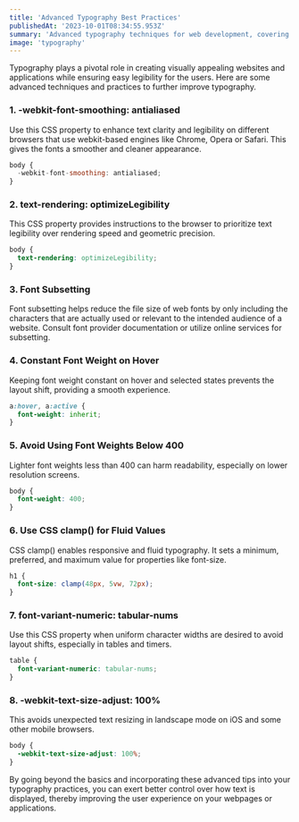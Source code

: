 ```yaml
---
title: 'Advanced Typography Best Practices'
publishedAt: '2023-10-01T08:34:55.953Z'
summary: 'Advanced typography techniques for web development, covering font optimization, rendering, and responsive design for better user experience.'
image: 'typography'
---
```


Typography plays a pivotal role in creating visually appealing websites and applications while ensuring easy legibility for the users. Here are some advanced techniques and practices to further improve typography.

### 1. -webkit-font-smoothing: antialiased

Use this CSS property to enhance text clarity and legibility on different browsers that use webkit-based engines like Chrome, Opera or Safari. This gives the fonts a smoother and cleaner appearance.

```js
body {
  -webkit-font-smoothing: antialiased;
}
```

### 2. text-rendering: optimizeLegibility

This CSS property provides instructions to the browser to prioritize text legibility over rendering speed and geometric precision.

```css
body {
  text-rendering: optimizeLegibility;
}
```

### 3. Font Subsetting

Font subsetting helps reduce the file size of web fonts by only including the characters that are actually used or relevant to the intended audience of a website. Consult font provider documentation or utilize online services for subsetting.

### 4. Constant Font Weight on Hover

Keeping font weight constant on hover and selected states prevents the layout shift, providing a smooth experience.

```css
a:hover, a:active {
  font-weight: inherit;
}
```

### 5. Avoid Using Font Weights Below 400

Lighter font weights less than 400 can harm readability, especially on lower resolution screens.

```css
body {
  font-weight: 400;
}
```

### 6. Use CSS clamp() for Fluid Values

CSS clamp() enables responsive and fluid typography. It sets a minimum, preferred, and maximum value for properties like font-size.

```css
h1 {
  font-size: clamp(48px, 5vw, 72px);
}
```

### 7. font-variant-numeric: tabular-nums

Use this CSS property when uniform character widths are desired to avoid layout shifts, especially in tables and timers.

```css
table {
  font-variant-numeric: tabular-nums;
}
```

### 8. -webkit-text-size-adjust: 100%

This avoids unexpected text resizing in landscape mode on iOS and some other mobile browsers.

```css
body {
  -webkit-text-size-adjust: 100%;
}
```

By going beyond the basics and incorporating these advanced tips into your typography practices, you can exert better control over how text is displayed, thereby improving the user experience on your webpages or applications.